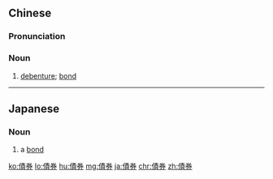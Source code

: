 {{also|债券}}
==Chinese==
{{zh-forms|s=债券}}

===Pronunciation===
{{zh-pron
|m=zhài券,er=y,2er=y
|c=zaai3 hyun3
|mn=qz,xm,twv:chè-koàn/tw:chè-kǹg/zz:chèe-koàn
|cat=n
}}

===Noun===
{{zh-noun}}

# {{lb|zh|finance}} [[debenture]]; [[bond]] {{zh-mw|m:張}}

----

==Japanese==
{{ja-kanjitab|さい|けん|yomi=on}}

===Noun===
{{ja-noun|さいけん}}

# {{lb|ja|finance|sort=さいけん}} a [[bond]]

[[ko:債券]]
[[lo:債券]]
[[hu:債券]]
[[mg:債券]]
[[ja:債券]]
[[chr:債券]]
[[zh:債券]]